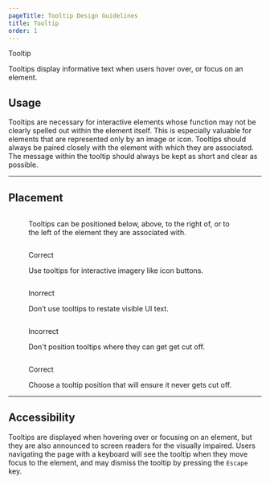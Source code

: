 ```yaml
---
pageTitle: Tooltip Design Guidelines
title: Tooltip
order: 1
---
```



<DocsHeading to="/api/tooltip/" type="code">
  Tooltip
</DocsHeading>

Tooltips display informative text when users hover over, or focus on an element.

## Usage

Tooltips are necessary for interactive elements whose function may not be clearly spelled out within the element itself. This is especially valuable for elements that are represented only by an image or icon. Tooltips should always be paired closely with the element with which they are associated. The message within the tooltip should always be kept as short and clear as possible.

<span class="horizontal-spacer"></span>
<hr class="article-divider" />

## Placement

<div class="one-col">
  <div class="row">
    <div class="col">
      <figure>
        <img src="../../images/tooltips/Tooltip-positions.png" alt="" />
        <figcaption>
          <p>
            Tooltips can be positioned below, above, to the right of, or to the
            left of the element they are associated with.
          </p>
        </figcaption>
      </figure>
    </div>
  </div>
</div>
<div class="two-col">
  <div class="row">
    <div class="col col-1">
      <figure>
        <img src="../../images/tooltips/Tooltip-imagery.png" alt="" />
        <figcaption>
          <p class="title title-correct">Correct</p>
          <p>Use tooltips for interactive imagery like icon buttons.</p>
        </figcaption>
      </figure>
    </div>
    <div class="col col-2">
      <figure>
        <img src="../../images/tooltips/Tooltip-repeat-word.png" alt="" />
        <figcaption>
          <p class="title title-incorrect">Inorrect</p>
          <p>Don’t use tooltips to restate visible UI text.</p>
        </figcaption>
      </figure>
    </div>
  </div>
  <div class="row">
    <div class="col col-1">
      <figure>
        <img src="../../images/tooltips/Tooltip-cutoff.png" alt="" />
        <figcaption>
          <p class="title title-incorrect">Incorrect</p>
          <p>Don't position tooltips where they can get get cut off.</p>
        </figcaption>
      </figure>
    </div>
    <div class="col col-2">
      <figure>
        <img src="../../images/tooltips/Tooltip-not-cutoff.png" alt="" />
        <figcaption>
          <p class="title title-correct">Correct</p>
          <p>
            Choose a tooltip position that will ensure it never gets cut off.
          </p>
        </figcaption>
      </figure>
    </div>
  </div>
</div>
<hr class="article-divider" />

## Accessibility

Tooltips are displayed when hovering over or focusing on an element, but they are also announced to screen readers for the visually impaired. Users navigating the page with a keyboard will see the tooltip when they move focus to the element, and may dismiss the tooltip by pressing the `Escape` key.

<span class="horizontal-spacer"></span>
